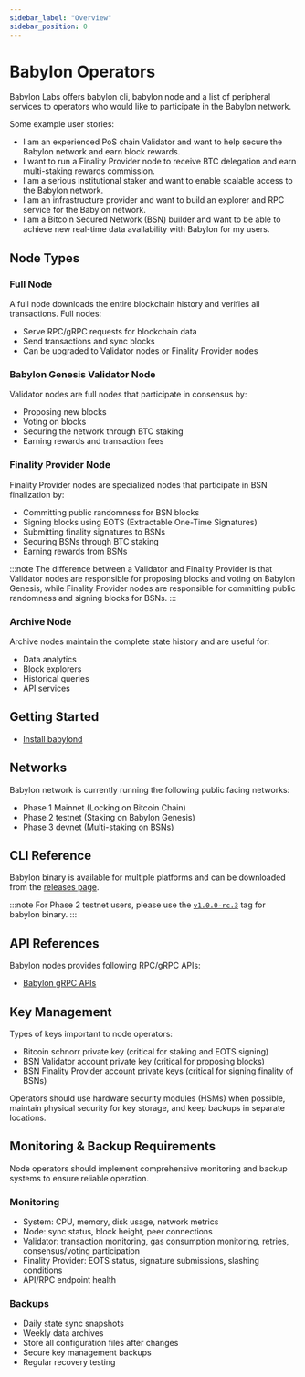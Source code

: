 ```yaml
---
sidebar_label: "Overview"
sidebar_position: 0
---
```


# Babylon Operators

Babylon Labs offers babylon cli, babylon node and a list of peripheral services to operators who would 
like to participate in the Babylon network. 

Some example user stories: 
* I am an experienced PoS chain Validator and want to help secure the Babylon network and earn block rewards.
* I want to run a Finality Provider node to receive BTC delegation and earn multi-staking rewards commission.
* I am a serious institutional staker and want to enable scalable access to the Babylon network.
* I am an infrastructure provider and want to build an explorer and RPC service for the Babylon network. 
* I am a Bitcoin Secured Network (BSN) builder and want to be able to achieve new real-time data availability with Babylon for my users.

## Node Types
### Full Node
A full node downloads the entire blockchain history and verifies all transactions. Full nodes:
- Serve RPC/gRPC requests for blockchain data
- Send transactions and sync blocks
- Can be upgraded to Validator nodes or Finality Provider nodes

### Babylon Genesis Validator Node
Validator nodes are full nodes that participate in consensus by:
- Proposing new blocks
- Voting on blocks
- Securing the network through BTC staking
- Earning rewards and transaction fees

### Finality Provider Node
Finality Provider nodes are specialized nodes that participate in BSN finalization by:
- Committing public randomness for BSN blocks
- Signing blocks using EOTS (Extractable One-Time Signatures)
- Submitting finality signatures to BSNs
- Securing BSNs through BTC staking
- Earning rewards from BSNs

:::note
The difference between a Validator and Finality Provider is that Validator nodes are responsible 
for proposing blocks and voting on Babylon Genesis, while Finality Provider nodes are responsible for 
committing public randomness and signing blocks for BSNs.
:::

### Archive Node
Archive nodes maintain the complete state history and are useful for:
- Data analytics
- Block explorers
- Historical queries
- API services

## Getting Started
* [Install babylond](/operators/babylon_node/installation_guide)

## Networks
Babylon network is currently running the following public facing networks: 
* Phase 1 Mainnet (Locking on Bitcoin Chain)
* Phase 2 testnet (Staking on Babylon Genesis)
* Phase 3 devnet (Multi-staking on BSNs)

## CLI Reference
Babylon binary is available for multiple platforms and can be downloaded from the [releases page](https://github.com/babylonlabs-io/babylon/releases).  

:::note
For Phase 2 testnet users, please use the [`v1.0.0-rc.3`](https://github.com/babylonlabs-io/babylon/releases/tag/v1.0.0-rc.3) tag for babylon binary.
:::

## API References
Babylon nodes provides following RPC/gRPC APIs: 
* [Babylon gRPC APIs](/api/babylon-gRPC/babylon-grpc-api-docs)

## Key Management
Types of keys important to node operators: 
* Bitcoin schnorr private key (critical for staking and EOTS signing)
* BSN Validator account private key (critical for proposing blocks)
* BSN Finality Provider account private keys (critical for signing finality of BSNs)

Operators should use hardware security modules (HSMs) when possible, maintain physical security 
for key storage, and keep backups in separate locations.

## Monitoring & Backup Requirements
Node operators should implement comprehensive monitoring and backup systems to ensure reliable 
operation.

### Monitoring
* System: CPU, memory, disk usage, network metrics
* Node: sync status, block height, peer connections
* Validator: transaction monitoring, gas consumption monitoring, retries, consensus/voting participation
* Finality Provider: EOTS status, signature submissions, slashing conditions
* API/RPC endpoint health

### Backups
* Daily state sync snapshots
* Weekly data archives
* Store all configuration files after changes
* Secure key management backups
* Regular recovery testing


